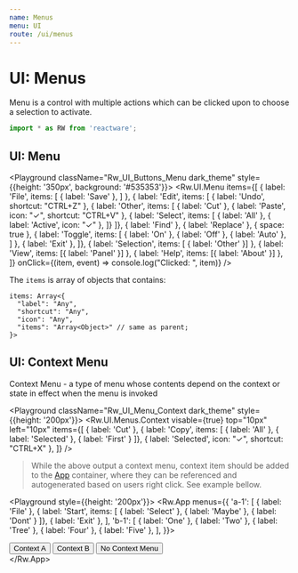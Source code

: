 ```yaml
---
name: Menus  
menu: UI
route: /ui/menus
---
```



# UI: Menus

Menu is a control with multiple actions which can be clicked upon to choose a selection to activate.

```jsx
import * as RW from 'reactware';
```

## UI: Menu

<Playground className="Rw_UI_Buttons_Menu dark_theme" style={{height: '350px', background: '#535353'}}>
  <Rw.UI.Menu
    items={[
      { label: 'File', items: [
        { label: 'Save' }, 
      ] },
      { label: 'Edit', items: [
        { label: 'Undo', shortcut: "CTRL+Z" },
        { label: 'Other', items: [
          { label: 'Cut' }, 
          { label: 'Paste', icon: "✓", shortcut: "CTRL+V" }, 
          { label: 'Select', items: [
            { label: 'All' },
            { label: 'Active', icon: "✓" },
          ]}
        ]},
        { label: 'Find' }, 
        { label: 'Replace' },
        { space: true },
        { label: 'Toggle', items: [
          { label: 'On' }, 
          { label: 'Off' },
          { label: 'Auto' },
        ] }, 
        { label: 'Exit' }, 
      ]},
      { label: 'Selection', items: [ { label: 'Other' }] },
      { label: 'View', items: [{ label: 'Panel' }] },
      { label: 'Help', items: [{ label: 'About' }] },
    ]}
    onClick={(item, event) => console.log("Clicked: ", item)}
  />
</Playground>

<PropsTable of={Rw.UI.Menu} />

The `items` is array of objects that contains:

```
items: Array<{ 
  "label": "Any", 
  "shortcut": "Any", 
  "icon": "Any", 
  "items": "Array<Object>" // same as parent;
}>
```

## UI: Context Menu

Context Menu - a type of menu whose contents depend on the context or state in effect when the menu is invoked

<Playground className="Rw_UI_Menu_Context dark_theme" style={{height: '200px'}}>
  <Rw.UI.Menus.Context
    visable={true}
    top="10px"
    left="10px"
    items={[
      { label: 'Cut' },
      { label: 'Copy', items: [
        { label: 'All' }, 
        { label: 'Selected' }, 
        { label: 'First' }
      ]},
      { label: 'Selected', icon: "✓", shortcut: "CTRL+X" },
    ]}
  />
</Playground>

> While the above output a context menu, context item should be added to the [App](#app) container, where they can be referenced and autogenerated based on users right click. See example bellow.

<Playground style={{height: '200px'}}>
  <Rw.App menus={{
    'a-1': [
      { label: 'File' },
      { label: 'Start', items: [
        { label: 'Select' }, 
        { label: 'Maybe' }, 
        { label: 'Dont' }
      ]},
      { label: 'Exit' },
    ],
    'b-1': [
      { label: 'One' },
      { label: 'Two' },
      { label: 'Tree' },
      { label: 'Four' },
      { label: 'Five' },
    ],
  }}>
    <div>
      <button contextMenu="a-1">Context A</button>
      <button contextMenu="b-1">Context B</button>
      <button>No Context Menu</button>
    </div>
  </Rw.App>
</Playground>

<PropsTable of={Rw.UI.Menus.Context} />


